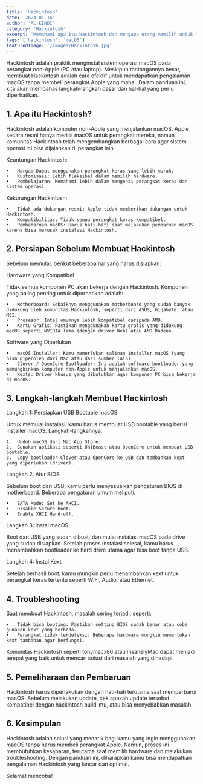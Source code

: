 ```yaml
---
title: 'Hackintosh'
date: '2024-01-16'
author: 'AL KINDI'
category: 'Hackintosh'
excerpt: 'Memahami apa itu Hackintosh dan mengapa orang memilih untuk membangunnya.'
tags: ['hackintosh', 'macOS']
featuredImage: '/images/Hackintosh.jpg'
---
```


Hackintosh adalah praktik menginstal sistem operasi macOS pada perangkat non-Apple (PC atau laptop). Meskipun tantangannya besar, membuat Hackintosh adalah cara efektif untuk mendapatkan pengalaman macOS tanpa membeli perangkat Apple yang mahal. Dalam panduan ini, kita akan membahas langkah-langkah dasar dan hal-hal yang perlu diperhatikan.

## 1. Apa itu Hackintosh?

Hackintosh adalah komputer non-Apple yang menjalankan macOS. Apple secara resmi hanya merilis macOS untuk perangkat mereka, namun komunitas Hackintosh telah mengembangkan berbagai cara agar sistem operasi ini bisa dijalankan di perangkat lain.

Keuntungan Hackintosh:

    •	Harga: Dapat menggunakan perangkat keras yang lebih murah.
    •	Kustomisasi: Lebih fleksibel dalam memilih hardware.
    •	Pembelajaran: Memahami lebih dalam mengenai perangkat keras dan sistem operasi.

Kekurangan Hackintosh:

    •	Tidak ada dukungan resmi: Apple tidak memberikan dukungan untuk Hackintosh.
    •	Kompatibilitas: Tidak semua perangkat keras kompatibel.
    •	Pembaharuan macOS: Harus hati-hati saat melakukan pembaruan macOS karena bisa merusak instalasi Hackintosh.

## 2. Persiapan Sebelum Membuat Hackintosh

Sebelum memulai, berikut beberapa hal yang harus disiapkan:

Hardware yang Kompatibel

Tidak semua komponen PC akan bekerja dengan Hackintosh. Komponen yang paling penting untuk diperhatikan adalah:

    •	Motherboard: Sebaiknya menggunakan motherboard yang sudah banyak didukung oleh komunitas Hackintosh, seperti dari ASUS, Gigabyte, atau MSI.
    •	Prosesor: Intel umumnya lebih kompatibel daripada AMD.
    •	Kartu Grafis: Pastikan menggunakan kartu grafis yang didukung macOS seperti NVIDIA lama (dengan driver Web) atau AMD Radeon.

Software yang Diperlukan

    •	macOS Installer: Kamu memerlukan salinan installer macOS (yang bisa diperoleh dari Mac atau dari sumber lain).
    •	Clover / OpenCore Bootloader: Ini adalah software bootloader yang memungkinkan komputer non-Apple untuk menjalankan macOS.
    •	Kexts: Driver khusus yang dibutuhkan agar komponen PC bisa bekerja di macOS.

## 3. Langkah-langkah Membuat Hackintosh

Langkah 1: Persiapkan USB Bootable macOS

Untuk memulai instalasi, kamu harus membuat USB bootable yang berisi installer macOS. Langkah-langkahnya:

    1.	Unduh macOS dari Mac App Store.
    2.	Gunakan aplikasi seperti UniBeast atau OpenCore untuk membuat USB bootable.
    3.	Copy bootloader Clover atau OpenCore ke USB dan tambahkan kext yang diperlukan (driver).

Langkah 2: Atur BIOS

Sebelum boot dari USB, kamu perlu menyesuaikan pengaturan BIOS di motherboard. Beberapa pengaturan umum meliputi:

    •	SATA Mode: Set ke AHCI.
    •	Disable Secure Boot.
    •	Enable XHCI Hand-off.

Langkah 3: Instal macOS

Boot dari USB yang sudah dibuat, dan mulai instalasi macOS pada drive yang sudah disiapkan. Setelah proses instalasi selesai, kamu harus menambahkan bootloader ke hard drive utama agar bisa boot tanpa USB.

Langkah 4: Instal Kext

Setelah berhasil boot, kamu mungkin perlu menambahkan kext untuk perangkat keras tertentu seperti WiFi, Audio, atau Ethernet.

## 4. Troubleshooting

Saat membuat Hackintosh, masalah sering terjadi, seperti:

    •	Tidak bisa booting: Pastikan setting BIOS sudah benar atau coba gunakan kext yang berbeda.
    •	Perangkat tidak terdeteksi: Beberapa hardware mungkin memerlukan kext tambahan agar berfungsi.

Komunitas Hackintosh seperti tonymacx86 atau InsanelyMac dapat menjadi tempat yang baik untuk mencari solusi dari masalah yang dihadapi.

## 5. Pemeliharaan dan Pembaruan

Hackintosh harus diperlakukan dengan hati-hati terutama saat memperbarui macOS. Sebelum melakukan update, cek apakah update tersebut kompatibel dengan hackintosh build-mu, atau bisa menyebabkan masalah.

## 6. Kesimpulan

Hackintosh adalah solusi yang menarik bagi kamu yang ingin menggunakan macOS tanpa harus membeli perangkat Apple. Namun, proses ini membutuhkan kesabaran, terutama saat memilih hardware dan melakukan troubleshooting. Dengan panduan ini, diharapkan kamu bisa mendapatkan pengalaman Hackintosh yang lancar dan optimal.

Selamat mencoba!
